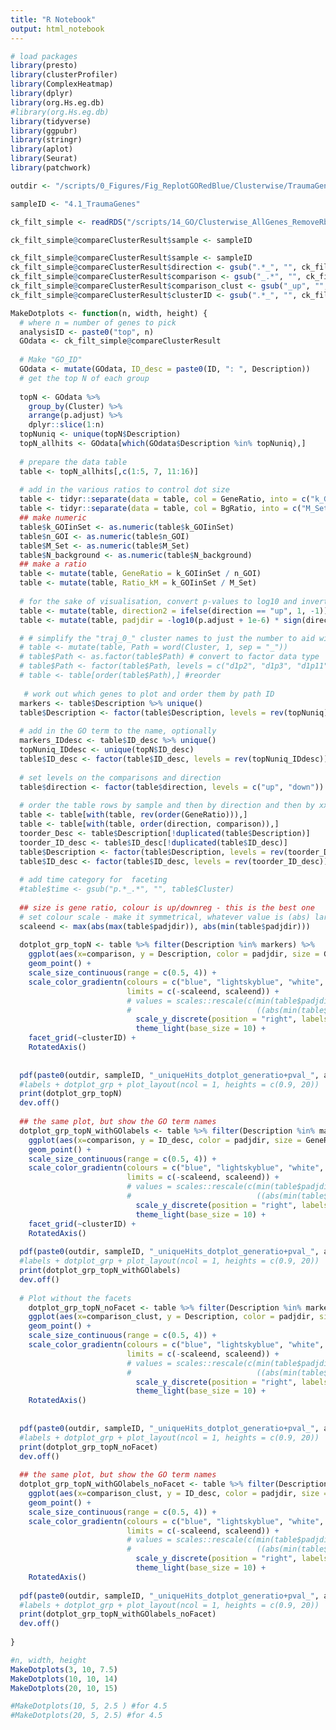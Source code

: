 ```yaml
---
title: "R Notebook"
output: html_notebook
---
```


```r
# load packages
library(presto)
library(clusterProfiler)
library(ComplexHeatmap)
library(dplyr)
library(org.Hs.eg.db)
#library(org.Hs.eg.db)
library(tidyverse)
library(ggpubr)
library(stringr)
library(aplot)
library(Seurat)
library(patchwork)
```


```r
outdir <- "/scripts/0_Figures/Fig_ReplotGORedBlue/Clusterwise/TraumaGenes/outdir/"

sampleID <- "4.1_TraumaGenes"

ck_filt_simple <- readRDS("/scripts/14_GO/Clusterwise_AllGenes_RemoveRbMt/TraumaGenes/outdir/cf_4.1_traumagenes_top100GO_FiltSimp.RDS")
```

```r
ck_filt_simple@compareClusterResult$sample <- sampleID
```

```r
ck_filt_simple@compareClusterResult$sample <- sampleID
ck_filt_simple@compareClusterResult$direction <- gsub(".*_", "", ck_filt_simple@compareClusterResult$Cluster)
ck_filt_simple@compareClusterResult$comparison <- gsub("_.*", "", ck_filt_simple@compareClusterResult$Cluster)
ck_filt_simple@compareClusterResult$comparison_clust <- gsub("_up", "", ck_filt_simple@compareClusterResult$Cluster) %>% gsub("_down", "", .)
ck_filt_simple@compareClusterResult$clusterID <- gsub(".*_", "", ck_filt_simple@compareClusterResult$comparison_clust)
```

```r
MakeDotplots <- function(n, width, height) {
  # where n = number of genes to pick
  analysisID <- paste0("top", n)
  GOdata <- ck_filt_simple@compareClusterResult
  
  # Make "GO_ID"
  GOdata <- mutate(GOdata, ID_desc = paste0(ID, ": ", Description))
  # get the top N of each group
  
  topN <- GOdata %>%
    group_by(Cluster) %>%
    arrange(p.adjust) %>%
    dplyr::slice(1:n)
  topNuniq <- unique(topN$Description)
  topN_allhits <- GOdata[which(GOdata$Description %in% topNuniq),]
  
  # prepare the data table
  table <- topN_allhits[,c(1:5, 7, 11:16)]
  
  # add in the various ratios to control dot size
  table <- tidyr::separate(data = table, col = GeneRatio, into = c("k_GOIinSet", "n_GOI"), sep = "\\/")
  table <- tidyr::separate(data = table, col = BgRatio, into = c("M_Set", "N_background"), sep = "\\/")
  ## make numeric
  table$k_GOIinSet <- as.numeric(table$k_GOIinSet)
  table$n_GOI <- as.numeric(table$n_GOI)
  table$M_Set <- as.numeric(table$M_Set)
  table$N_background <- as.numeric(table$N_background)  
  ## make a ratio
  table <- mutate(table, GeneRatio = k_GOIinSet / n_GOI)
  table <- mutate(table, Ratio_kM = k_GOIinSet / M_Set)
  
  # for the sake of visualisation, convert p-values to log10 and invert the numbers of the downregulated hits
  table <- mutate(table, direction2 = ifelse(direction == "up", 1, -1))
  table <- mutate(table, padjdir = -log10(p.adjust + 1e-6) * sign(direction2))

  # # simplify the "traj_0_" cluster names to just the number to aid with the ordering/legend
  # table <- mutate(table, Path = word(Cluster, 1, sep = "_"))
  # table$Path <- as.factor(table$Path) # convert to factor data type
  # table$Path <- factor(table$Path, levels = c("d1p2", "d1p3", "d1p11", "d3p3", "d7p0"))
  # table <- table[order(table$Path),] #reorder
 
   # work out which genes to plot and order them by path ID
  markers <- table$Description %>% unique()
  table$Description <- factor(table$Description, levels = rev(topNuniq))
  
  # add in the GO term to the name, optionally
  markers_IDdesc <- table$ID_desc %>% unique()
  topNuniq_IDdesc <- unique(topN$ID_desc)
  table$ID_desc <- factor(table$ID_desc, levels = rev(topNuniq_IDdesc))
  
  # set levels on the comparisons and direction
  table$direction <- factor(table$direction, levels = c("up", "down"))
  
  # order the table rows by sample and then by direction and then by xxx and use this to set the levels (and get Y axis right)
  table <- table[with(table, rev(order(GeneRatio))),]
  table <- table[with(table, order(direction, comparison)),]
  toorder_Desc <- table$Description[!duplicated(table$Description)]
  toorder_ID_desc <- table$ID_desc[!duplicated(table$ID_desc)]
  table$Description <- factor(table$Description, levels = rev(toorder_Desc))
  table$ID_desc <- factor(table$ID_desc, levels = rev(toorder_ID_desc))
  
  # add time category for  faceting
  #table$time <- gsub("p.*_.*", "", table$Cluster)
  
  ## size is gene ratio, colour is up/downreg - this is the best one
  # set colour scale - make it symmetrical, whatever value is (abs) larger
  scaleend <- max(abs(max(table$padjdir)), abs(min(table$padjdir)))
  
  dotplot_grp_topN <- table %>% filter(Description %in% markers) %>% 
    ggplot(aes(x=comparison, y = Description, color = padjdir, size = GeneRatio)) + 
    geom_point() +
    scale_size_continuous(range = c(0.5, 4)) +
    scale_color_gradientn(colours = c("blue", "lightskyblue", "white", "orange", "red"),
                          limits = c(-scaleend, scaleend)) +
                          # values = scales::rescale(c(min(table$padjdir),
                          #                            ((abs(min(table$padjdir)))/2)*-1, 0, max(table$padjdir)/2, max(table$padjdir)))) +
                            scale_y_discrete(position = "right", labels = function(x) str_trunc(x, width = 80, side = "center")) +
                            theme_light(base_size = 10) +
    facet_grid(~clusterID) + 
    RotatedAxis()
    
  
  pdf(paste0(outdir, sampleID, "_uniqueHits_dotplot_generatio+pval_", analysisID, "_facets.pdf"), width = width, height = height)
  #labels + dotplot_grp + plot_layout(ncol = 1, heights = c(0.9, 20))
  print(dotplot_grp_topN)
  dev.off()
  
  ## the same plot, but show the GO term names
  dotplot_grp_topN_withGOlabels <- table %>% filter(Description %in% markers) %>% 
    ggplot(aes(x=comparison, y = ID_desc, color = padjdir, size = GeneRatio)) + 
    geom_point() +
    scale_size_continuous(range = c(0.5, 4)) +
    scale_color_gradientn(colours = c("blue", "lightskyblue", "white", "orange", "red"),
                          limits = c(-scaleend, scaleend)) +
                          # values = scales::rescale(c(min(table$padjdir),
                          #                            ((abs(min(table$padjdir)))/2)*-1, 0, max(table$padjdir)/2, max(table$padjdir)))) +
                            scale_y_discrete(position = "right", labels = function(x) str_trunc(x, width = 80, side = "center")) +
                            theme_light(base_size = 10) +
    facet_grid(~clusterID) + 
    RotatedAxis()
  
  pdf(paste0(outdir, sampleID, "_uniqueHits_dotplot_generatio+pval_", analysisID, "_withGOlabels_facets.pdf"), width = width, height = height)
  #labels + dotplot_grp + plot_layout(ncol = 1, heights = c(0.9, 20))
  print(dotplot_grp_topN_withGOlabels)
  dev.off()
  
  # Plot without the facets
    dotplot_grp_topN_noFacet <- table %>% filter(Description %in% markers) %>% 
    ggplot(aes(x=comparison_clust, y = Description, color = padjdir, size = GeneRatio)) + 
    geom_point() +
    scale_size_continuous(range = c(0.5, 4)) +
    scale_color_gradientn(colours = c("blue", "lightskyblue", "white", "orange", "red"),
                          limits = c(-scaleend, scaleend)) +
                          # values = scales::rescale(c(min(table$padjdir),
                          #                            ((abs(min(table$padjdir)))/2)*-1, 0, max(table$padjdir)/2, max(table$padjdir)))) +
                            scale_y_discrete(position = "right", labels = function(x) str_trunc(x, width = 80, side = "center")) +
                            theme_light(base_size = 10) +
    RotatedAxis()
    
  
  pdf(paste0(outdir, sampleID, "_uniqueHits_dotplot_generatio+pval_", analysisID, ".pdf"), width = width, height = height)
  #labels + dotplot_grp + plot_layout(ncol = 1, heights = c(0.9, 20))
  print(dotplot_grp_topN_noFacet)
  dev.off()
  
  ## the same plot, but show the GO term names
  dotplot_grp_topN_withGOlabels_noFacet <- table %>% filter(Description %in% markers) %>% 
    ggplot(aes(x=comparison_clust, y = ID_desc, color = padjdir, size = GeneRatio)) + 
    geom_point() +
    scale_size_continuous(range = c(0.5, 4)) +
    scale_color_gradientn(colours = c("blue", "lightskyblue", "white", "orange", "red"),
                          limits = c(-scaleend, scaleend)) +
                          # values = scales::rescale(c(min(table$padjdir),
                          #                            ((abs(min(table$padjdir)))/2)*-1, 0, max(table$padjdir)/2, max(table$padjdir)))) +
                            scale_y_discrete(position = "right", labels = function(x) str_trunc(x, width = 80, side = "center")) +
                            theme_light(base_size = 10) +
    RotatedAxis()
  
  pdf(paste0(outdir, sampleID, "_uniqueHits_dotplot_generatio+pval_", analysisID, "_withGOlabels.pdf"), width = width, height = height)
  #labels + dotplot_grp + plot_layout(ncol = 1, heights = c(0.9, 20))
  print(dotplot_grp_topN_withGOlabels_noFacet)
  dev.off()
  
}
```

```r
#n, width, height
MakeDotplots(3, 10, 7.5)
MakeDotplots(10, 10, 14)
MakeDotplots(20, 10, 15)

#MakeDotplots(10, 5, 2.5 ) #for 4.5
#MakeDotplots(20, 5, 2.5) #for 4.5
```

